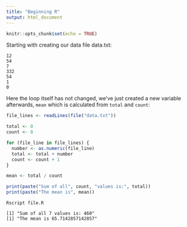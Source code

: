 ```yaml
---
title: "Beginning R"
output: html_document
---
```


```r
knitr::opts_chunk$set(echo = TRUE)
```

Starting with creating our data file data.txt:

```
12
54
7
332
54
1
0
```

Here the loop itself has not changed, we've just created a new variable 
afterwards, `mean` which is calculated from `total` and `count`:

```R
file_lines <- readLines(file("data.txt"))

total <- 0
count <- 0

for (file_line in file_lines) {
  number <- as.numeric(file_line)
  total <- total + number
  count <- count + 1
}

mean <- total / count

print(paste("Sum of all", count, "values is:", total))
print(paste("The mean is", mean))
```

```
Rscript file.R

[1] "Sum of all 7 values is: 460"
[1] "The mean is 65.7142857142857"
```
